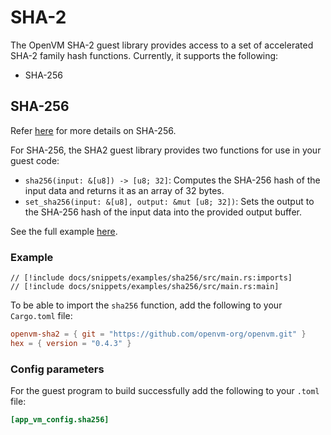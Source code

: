 # SHA-2

The OpenVM SHA-2 guest library provides access to a set of accelerated SHA-2 family hash functions. Currently, it supports the following:

- SHA-256

## SHA-256

Refer [here](https://nvlpubs.nist.gov/nistpubs/FIPS/NIST.FIPS.180-4.pdf) for more details on SHA-256.

For SHA-256, the SHA2 guest library provides two functions for use in your guest code:

- `sha256(input: &[u8]) -> [u8; 32]`: Computes the SHA-256 hash of the input data and returns it as an array of 32 bytes.
- `set_sha256(input: &[u8], output: &mut [u8; 32])`: Sets the output to the SHA-256 hash of the input data into the provided output buffer.

See the full example [here](https://github.com/openvm-org/openvm/blob/main/examples/sha256/src/main.rs).

### Example

```rust,no_run,noplayground
// [!include docs/snippets/examples/sha256/src/main.rs:imports]
// [!include docs/snippets/examples/sha256/src/main.rs:main]
```

To be able to import the `sha256` function, add the following to your `Cargo.toml` file:

```toml
openvm-sha2 = { git = "https://github.com/openvm-org/openvm.git" }
hex = { version = "0.4.3" }
```

### Config parameters

For the guest program to build successfully add the following to your `.toml` file:

```toml
[app_vm_config.sha256]